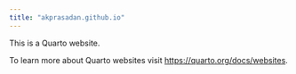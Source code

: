 ```yaml
---
title: "akprasadan.github.io"
---
```


This is a Quarto website.

To learn more about Quarto websites visit <https://quarto.org/docs/websites>.
